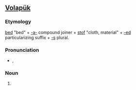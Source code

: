 ==[[Volapük]]==

===Etymology===
[[bed]] "bed" + [[-a-]] compound joiner + [[stof]] "cloth, material" + [[-ed]] particularizing suffix + [[-s]] plural.

===Pronunciation===
* {{IPA|/bedastoˈfedz/|lang=vo}}, {{X-SAMPA|/bedasto"fedz/}}

===Noun===
{{infl|vo|noun form}}

# {{inflection of|bedastofed||plural}}